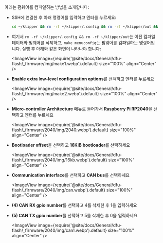 아래는 펌웨어를 컴파일하는 방법을 소개합니다:
* SSH에 연결한 후 아래 명령어를 입력하고 엔터를 누르세요:

    ```bash
    cd ~/klipper && rm -rf ~/klipper/.config && rm -rf ~/klipper/out && make menuconfig
    ```

* 여기서 `rm -rf ~/klipper/.config && rm -rf ~/klipper/out`는 이전 컴파일 데이터와 펌웨어를 삭제하고, `make menuconfig`는 펌웨어를 컴파일하는 명령어입니다. 실행 후 아래와 같은 화면이 나타나야 합니다:

    <ImageView image={require('@site/docs/General/dfu-flash/_firmware/img/make1.webp').default} size="100%" align="Center" />

* **Enable extra low-level configuration options**를 선택하고 엔터를 누르세요

    <ImageView image={require('@site/docs/General/dfu-flash/_firmware/img/make2.webp').default} size="100%" align="Center" />

* **Micro-controller Architecture** 메뉴로 들어가서 **Raspberry Pi RP2040**을 선택하고 엔터를 누르세요

    <ImageView image={require('@site/docs/General/dfu-flash/_firmware/2040/img/2040.webp').default} size="100%" align="Center" />

* **Bootloader offset**을 선택하고 **16KiB bootloader**를 선택하세요

    <ImageView image={require('@site/docs/General/dfu-flash/_firmware/2040/img/16kb.webp').default} size="100%" align="Center" />

* **Communication interface**를 선택하고 **CAN bus**를 선택하세요

    <ImageView image={require('@site/docs/General/dfu-flash/_firmware/2040/img/can.webp').default} size="100%" align="Center" />

* **(4) CAN RX gpio number**를 선택하고 4를 삭제한 후 1을 입력하세요
* **(5) CAN TX gpio number**를 선택하고 5를 삭제한 후 0을 입력하세요

    <ImageView image={require('@site/docs/General/dfu-flash/_firmware/2040/img/can1.webp').default} size="100%" align="Center" />